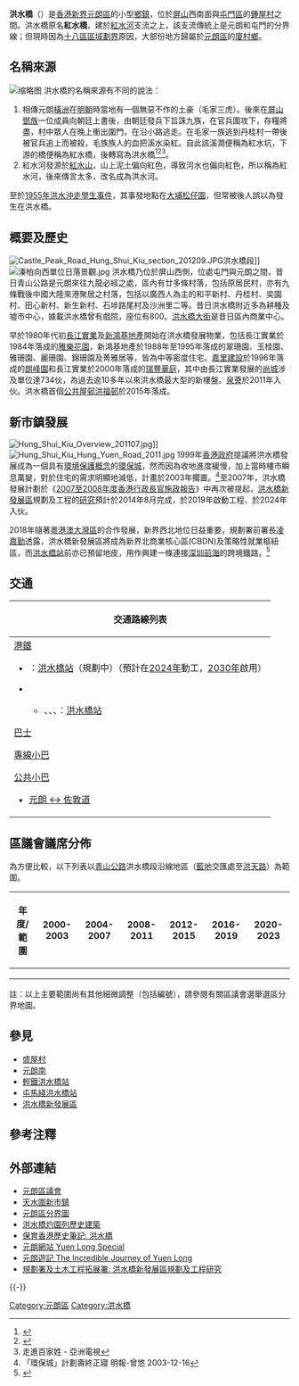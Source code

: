 {{Infobox settlement
| name = 洪水橋
| official_name = Hung Shui Kiu
| image_skyline = Hung Shui Kiu Overview 2017.jpg
| imagesize = 250px
| image_caption = 鳥瞰洪水橋（2017年）
| image_seal = 
| mapsize = 
| map_caption = 洪水橋在香港的位置
| pushpin_map =Hong Kong 
| pushpin_label_position = <!-- the position of the pushpin label: left, right, top, bottom, none -->
| coordinates = {{coord|22|26|7.2308|N|113|59|42.0796|E|region:CN-91_type:city(480000)|display=title,inline}}
| subdivision_type = [[行政區|行政區]]
| subdivision_name = {{flag|Hong Kong}}
| subdivision_type1 = [[地區|地區]]
| subdivision_type2 = [[香港行政區劃|區]]
| subdivision_name1 = [[新界|新界]]
| subdivision_name2 = [[元朗區|元朗區]]
<!-- Area    ------------------------->
| established_title = 
| established_date = 
| seat_type = 
| seat = 
| government_type = 
| leader_title = 
| leader_name = 
| leader_name1 = 
| area_magnitude = 
| area_total_km2 = 
<!-- Population   ------------------>
| population_total = 
| population_as_of = 
| population_density_km2 = 
| population_urban = 
| population = 
| population_blank1 = 
| population_demonym = 
| population_note = 
| postal_code_type = 
| postal_code = 
| area_code = 
| website = 
| footnotes =
| coordinates_region = 
| timezone = [[香港時間|香港時間]]
| utc_offset = +8
}}
'''洪水橋'''（{{lang-en|'''Hung Shui Kiu'''}}）是[[香港|香港]][[新界|新界]][[元朗區|元朗區]]的小型[[鄉鎮|鄉鎮]]，位於[[屏山_(香港)|屏山]]西南面與[[屯門區|屯門區]]的[[鍾屋村|鍾屋村]]之間。洪水橋原名'''紅水橋'''，建於[[紅水河_(香港)|紅水河]]支流之上，該支流傳統上是元朗和屯門的分界線；但現時因為[[香港行政區劃|十八區區域劃界]]原因，大部份地方歸屬於[[元朗區|元朗區]]的[[廈村鄉|廈村鄉]]。

==名稱來源== 
[[File:Tin_Shui_Wai_Nullah_Hung_Shui_Kiu_section.JPG|缩略图]]
洪水橋的名稱來源有不同的說法：
#相傳元朗[[橫洲_(元朗)|橫洲]]在[[明朝|明朝]]時當地有一個無惡不作的土豪（毛家三虎）。後來在[[屏山_(香港)|屏山]][[屏山鄧氏|鄧族]]一位成員向朝廷上書後，由朝廷發兵下旨誅九族，在官兵圍攻下，存糧將盡，村中眾人在晚上衝出圍門，在沿小路逃走。在毛家一族逃到丹桂村一帶後被官兵追上而被殺，毛族族人的血把溪水染紅。自此該溪澗便稱為紅水坑，下游的橋便稱為紅水橋，後轉寫為洪水橋<ref>{{book reference|author=饒玖才|year=2003年|title=香港地名探索|publisher=天地圖書有限公司|ID=9789629502614}}</ref><ref>{{web reference|URL=http://www.hk-place.com/viewtext.php?id=321|title=道路及鐵路｜香港橋樑|work=香港地方|year=2009年|date=7月6日|access-date=2009-07-05|archive-date=2020-11-26|archive-url=https://web.archive.org/web/20201126233729/http://www.hk-place.com/viewtext.php?id=321|dead-url=no}}</ref><ref>走進百家姓 - 亞洲電視</ref>。
# 紅水河發源於[[紅水山|紅水山]]，山上泥土偏向紅色，導致河水也偏向紅色，所以稱為紅水河，後來傳言太多，改名成為洪水河。
至於[[大埔滘山洪暴發事件|1955年洪水沖走學生事件]]，其事發地點在[[大埔_(香港)|大埔]][[松仔園|松仔園]]，但常被後人誤以為發生在洪水橋。

==概要及歷史==
[[File:Castle_Peak_Road_Hung_Shui_Kiu_section_201209.JPG|thumb]]洪水橋段]]
[[File:溱柏向西單位日落景觀.jpg|thumb]]
洪水橋乃位於屏山西側，位處屯門與元朗之間，昔日青山公路是元朗來往九龍必經之處，區內有廿多條村落，包括原居民村，亦有九條戰後中國大陸來港聚居之村落，包括以廣西人為主的和平新村、丹桂村、奕園村、田心新村、新生新村、石埗路尾村及沙洲里二等。昔日洪水橋附近多為耕種及墟市中心，據載洪水橋曾有戲院，座位有800。[[洪水橋大街|洪水橋大街]]是昔日區內商業中心。

早於1980年代初[[長江實業|長江實業]]及[[新鴻基地產|新鴻基地產]]開始在洪水橋發展物業，包括長江實業於1984年落成的[[雅樂花園|雅樂花園]]，新鴻基地產於1988年至1995年落成的翠珊園、玉桂園、雅珊園、麗珊園、錦珊園及菁雅居等，皆為中等密度住宅。[[嘉里建設|嘉里建設]]於1996年落成的[[朗峰園|朗峰園]]和長江實業於2000年落成的[[瑞豐華庭|瑞豐華庭]]，其中由長江實業發展的[[尚城|尚城]]涉及單位達734伙，為過去逾10多年以來洪水橋最大型的新樓盤。[[泉薈|泉薈]]於2011年入伙。洪水橋首個[[公共屋邨|公共屋邨]][[洪福邨|洪福邨]]於2015年落成。

==新市鎮發展==
[[File:Hung_Shui_Kiu_Overview_201107.jpg|thumb]]]]
[[File:Hung_Shui_Kiu_Hung_Yuen_Road_2011.jpg|thumb]]
{{main|洪水橋新發展區}}
1999年[[香港政府|香港政府]]提議將洪水橋發展成為一個具有[[環境保護|環境保護]][[概念|概念]]的[[洪水橋新市鎮|環保城]]，然而因為收地進度緩慢，加上當時樓市瞬息萬變，對於住宅的需求明顯地減低，計畫於2003年擱置。<ref>「環保城」計劃壽終正寢 明報-曾悠 2003-12-16</ref>至2007年，洪水橋發展計劃於《[[2007至2008年度香港行政長官施政報告|2007至2008年度香港行政長官施政報告]]》中再次被提起，[[洪水橋新發展區|洪水橋新發展區]]規劃及工程的[[研究|研究]]預計於2014年8月完成，於2019年啟動工程、於2024年入伙。

2018年隨著[[粵港澳大灣區|粵港澳大灣區]]的合作發展，新界西北地位日益重要，規劃署前署長[[凌嘉勤|凌嘉勤]]透露，洪水橋新發展區將成為新界北商業核心區(CBDN)及策略性就業樞紐區，而[[洪水橋站_(屯馬綫)|洪水橋站]]前亦已預留地皮，用作興建一條連接[[深圳|深圳]][[前海|前海]]的跨境鐵路。<ref>{{cite news |title=深圳倡建鐵路 前海連接洪水橋 |url=https://hk.news.yahoo.com/%E6%B7%B1%E5%9C%B3%E5%80%A1%E5%BB%BA%E9%90%B5%E8%B7%AF-%E5%89%8D%E6%B5%B7%E9%80%A3%E6%8E%A5%E6%B4%AA%E6%B0%B4%E6%A9%8B-221117918.html |accessdate=2019-02-25 |work=星島日報 |date=2019-02-25 |archive-date=2020-11-30 |archive-url=https://web.archive.org/web/20201130161424/https://hk.news.yahoo.com/%E6%B7%B1%E5%9C%B3%E5%80%A1%E5%BB%BA%E9%90%B5%E8%B7%AF-%E5%89%8D%E6%B5%B7%E9%80%A3%E6%8E%A5%E6%B4%AA%E6%B0%B4%E6%A9%8B-221117918.html |dead-url=no }}</ref>

==交通==
{| class="mw-collapsible mw-collapsed wikitable" style="background:white; margin: 0 auto; width: auto;"  
! 交通路線列表
|-
|
;[[港鐵|港鐵]]
*{{港鐵路線標誌|TML}}：[[洪水橋站_(屯馬綫)|洪水橋站]]（規劃中）（預計在[[2024年|2024年]]動工，[[2030年|2030年]]啟用）
*{{港鐵路線標誌|LRT}}
**{{港鐵路線標誌|610}}、{{港鐵路線標誌|614}}、{{港鐵路線標誌|615}}、{{港鐵路線標誌|751}}：[[洪水橋站_(輕鐵)|洪水橋站]]

;[[香港巴士|巴士]]
{{九龍新界巴士簡單列表|53|63X|68A|68X|258A|258P|261P|268X|269D_s|276P|B2}}
{{港鐵巴士簡單列表|K75P|K75S}}{{大嶼山巴士簡單列表|A34|A37|NA37}}
{{過海隧道巴士簡單列表|960A|960B|960P|960X|N969}}

; [[香港小巴|專線小巴]]
{{新界專線小巴簡單列表|32|606S}}

; [[香港小巴|公共小巴]]
* [[香港公共小巴佐敦道至元朗線|元朗 ↔ 佐敦道]]
|}

==區議會議席分佈==
為方便比較，以下列表以[[青山公路|青山公路]]洪水橋段沿線地區（[[藍地|藍地]]交匯處至[[洪天路|洪天路]]）為範圍。

{|class=wikitable
!年度/範圍!!2000-2003!!2004-2007!!2008-2011!!2012-2015!!2016-2019!!2020-2023
|-
|{{centre|洪水橋大街以西、青山公路以北以及瑞豐華庭}}||colspan=6|{{centre|[[廈村_(選區)|廈村]]選區}}
|-
|{{centre|洪水橋大街以東、和平新村里以東、洪天路以東<br>(瑞豐華庭以外)}}||colspan=4 rowspan=2|{{centre|[[屏山南|屏山南]]選區}}||colspan=2|{{centre|[[屏山南|屏山南]]選區}}
|-
|{{centre|洪福邨一帶、洪水橋田心路以北、洪志路以南、洪天路以北<br>}}||{{centre|[[屏山南|屏山南]]選區}}||{{centre|[[洪福_(選區)|洪福]]選區}}
|}

註：以上主要範圍尚有其他細微調整（包括編號），請參閱有關區議會選舉選區分界地圖。

==參見==
*[[盛屋村|盛屋村]]
*[[元朗南|元朗南]]
*[[洪水橋站_(輕鐵)|輕鐵洪水橋站]]
*[[洪水橋站_(屯馬綫)|屯馬綫洪水橋站]]
*[[洪水橋新發展區|洪水橋新發展區]]

==參考注釋==
{{reflist|2}}

==外部連結==
{{commonscat|Hung Shui Kiu}}
*[https://web.archive.org/web/20130308073035/http://www.districtcouncils.gov.hk/yl/tc/welcome.html 元朗區議會]
*[https://web.archive.org/web/20050829183006/http://www.cedd.gov.hk/tc/about/achievements/regional/regi_tinshuiwai.htm 天水圍新市鎮]
*[http://www.eac.gov.hk/pdf/distco/maps/dc2003m.pdf 元朗區分界圖] {{Wayback|url=http://www.eac.gov.hk/pdf/distco/maps/dc2003m.pdf |date=20060510153053 }}
*[http://orientaldaily.on.cc/cnt/news/20110718/00176_011.html 洪水橋灼園列歷史建築] {{Wayback|url=http://orientaldaily.on.cc/cnt/news/20110718/00176_011.html |date=20200807221622 }}
*[https://web.archive.org/web/20131204062300/http://www.cahk.org.hk/heritage/conservation_note/201202V01b.pdf 保育香港歷史筆記: 洪水橋]
*[http://www.yl.com.hk 元朗網站 Yuen Long Special] {{Wayback|url=http://www.yl.com.hk/ |date=20200807021424 }}
*[https://web.archive.org/web/20170630235514/http://www.go2yl.com/ 元朗遊記 The Incredible Journey of Yuen Long]
*[http://www.hsknda.gov.hk/big5/ 規劃署及土木工程拓展署: 洪水橋新發展區規劃及工程研究] {{Wayback|url=http://www.hsknda.gov.hk/big5/ |date=20201204162846 }}

{{-}}
{{元朗區}}

[[Category:元朗區|Category:元朗區]]
[[Category:洪水橋|Category:洪水橋]]